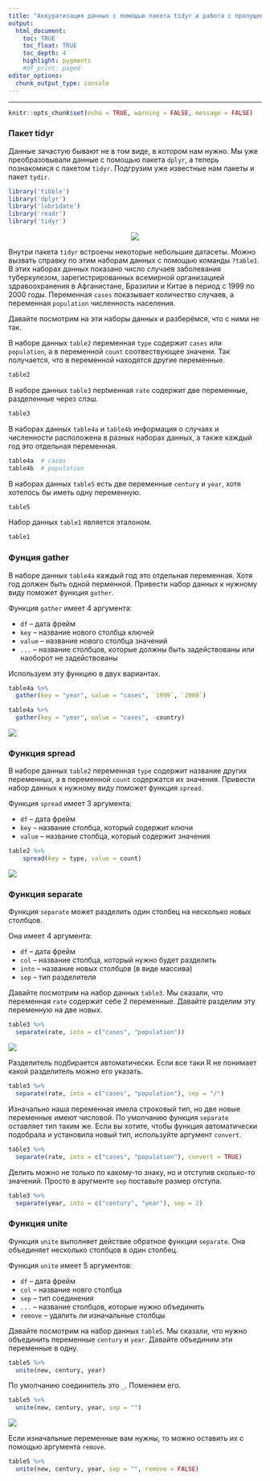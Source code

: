 ```yaml
---
title: "Аккуратизация данных с помощью пакета tidyr и работа с пропущенными значениями"
output: 
  html_document:
    toc: TRUE
    toc_float: TRUE
    toc_depth: 4
    highlight: pygments
    #df_print: paged
editor_options: 
  chunk_output_type: console
---
```

---
```r
knitr::opts_chunk$set(echo = TRUE, warning = FALSE, message = FALSE)
```

### Пакет tidyr
 
Данные зачастую бывают не в том виде, в котором нам нужно. Мы уже преобразовывали данные с помощью пакета `dplyr`, а теперь познакомися с пакетом `tidyr`. Подгрузим уже известные нам пакеты и пакет `tydir`.

```r
library('tibble')
library('dplyr')
library('lubridate')
library('readr')
library('tidyr')
```

<center>
![](pictures/tidyr.png)
</center>

Внутри пакета `tidyr` встроены некоторые небольшие датасеты. Можно вызвать справку по этим наборам данных с помощью команды `?table1`. В этих наборах данных показано число случаев заболевания туберкулезом, зарегистрированных всемирной организацией здравоохранения в Афганистане, Бразилии и Китае в период с 1999 по 2000 годы. Переменная `cases` показывает количество случаев, а переменная `population` численность населения.

Давайте посмотрим на эти наборы данных и разберёмся, что с ними не так.

В наборе данных `table2` переменная `type` содержит `cases` или `population`, а в переменной `count` соотвествующее значени. Так получается, что в переменной находятся другие переменные.

```r
table2
```

В наборе данных `table3` перtменная `rate` содержит две переменные, разделенные через слэш.

```r
table3
```

В наборах данных `table4a` и `table4b` информация о случаях и численности расположена в разных наборах данных, а также каждый год это отдельная переменная.

```r
table4a  # cases
table4b  # population
```

В наборах данных `table5` есть две переменные `century` и `year`, хотя хотелось бы иметь одну переменную.

```r
table5
```

Набор данных `table1` является эталоном.

```r
table1
```

### Фунция gather

В наборе данных `table4a` каждый год это отдельная переменная. Хотя год должен быть одной перменной. Привести набор данных к нужному виду поможет функция `gather`.

Функция `gather` имеет 4 аргумента:

* `df` -- дата фрейм
* `key` -- название нового столбца ключей
* `value` -- название нового столбца значений
* `...` -- название столбцов, которые должны быть задействованы или наоборот не задействованы

Используем эту функцию в двух вариантах.

```r
table4a %>% 
  gather(key = "year", value = "cases", `1999`, `2000`)
```

```r
table4a %>% 
  gather(key = "year", value = "cases", -country)
```

![](pictures/gather.png)

### Функция spread

В наборе данных `table2` переменная `type` содержит название других переменных, а в переменной `count` содержатся их значения. Привести набор данных к нужному виду поможет функция `spread`.

Функция `spread` имеет 3 аргумента:

* `df` -- дата фрейм
* `key` -- название столбца, который содержит ключи
* `value` -- название столбца, который содержит значения

```r
table2 %>%
    spread(key = type, value = count)
```

![](pictures/spread.png)

### Функция separate

Функция `separate` может разделить один столбец на несколько новых столбцов.

Она имеет 4 аргумента:

* `df` -- дата фрейм
* `col` -- название столбца, который нужно будет разделить
* `into` -- название новых столбцов (в виде массива)
* `sep` -- тип разделителя

Давайте посмотрим на набор данных `table3`. Мы сказали, что переменная `rate` содержит себе 2 переменные. Давайте разделим эту переменную на две новых.

```r
table3 %>% 
  separate(rate, into = c("cases", "population"))
```

![](pictures/separate.png)

Разделитель подбирается автоматически. Если все таки R не понимает какой разделитель можно его указать.

```r
table3 %>% 
  separate(rate, into = c("cases", "population"), sep = "/")
```

Изначально наша переменная имела строковый тип, но две новые переменные имеют числовой. По умолчанию функция `separate` оставляет тип таким же. Если вы хотите, чтобы функция автоматически подобрала и установила новый тип, используйте аргумент `convert`. 

```r
table3 %>% 
  separate(rate, into = c("cases", "population"), convert = TRUE)
```

Делить можно не только по какому-то знаку, но и отступив сколько-то значений. Просто в аругменте `sep` поставьте размер отступа.

```r
table3 %>% 
  separate(year, into = c("century", "year"), sep = 2)
```

### Функция unite

Функция `unite` выполняет действие обратное функции `separate`. Она объединяет несколько столбцов в один столбец.

Функция `unite` имеет 5 аргументов:

* `df` -- дата фрейм
* `col` -- название новго столбца
* `sep` -- тип соединения
* `...` -- название столбцов, которые нужно объединить
* `remove` -- удалить ли изначальные столбцы

Давайте посмотрим на набор данных `table5`. Мы сказали, что нужно объединить переменные `century` и `year`. Давайте объединим эти переменные в одну.

```r
table5 %>% 
  unite(new, century, year)
```

По умолчанию соединитель это `_`. Поменяем его.

```r
table5 %>% 
  unite(new, century, year, sep = "")
```

![](pictures/unite.png)

Если изначальные переменные вам нужны, то можно оставить их с помощью аргумента `remove`.

```r
table5 %>% 
  unite(new, century, year, sep = "", remove = FALSE) 
```
